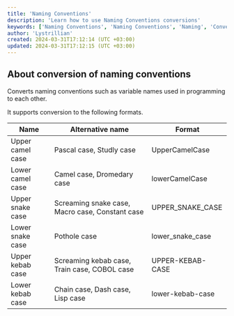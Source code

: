 ```yaml
---
title: 'Naming Conventions'
description: 'Learn how to use Naming Conventions conversions'
keywords: ['Naming Conventions', 'Naming Conventions', 'Naming', 'Conventions', 'Conventions', 'Convert', 'Conversion', 'Encodething']
author: 'Lystrillian'
created: 2024-03-31T17:12:14 (UTC +03:00)
updated: 2024-03-31T17:12:15 (UTC +03:00)
---
```



## About conversion of naming conventions

Converts naming conventions such as variable names used in programming to each other.

It supports conversion to the following formats.

| Name | Alternative name | Format |
| --- | --- | --- |
| Upper camel case | Pascal case, Studly case | UpperCamelCase |
| Lower camel case | Camel case, Dromedary case | lowerCamelCase |
| Upper snake case | Screaming snake case, Macro case, Constant case | UPPER\_SNAKE\_CASE |
| Lower snake case | Pothole case | lower\_snake\_case |
| Upper kebab case | Screaming kebab case, Train case, COBOL case | UPPER-KEBAB-CASE |
| Lower kebab case | Chain case, Dash case, Lisp case | lower-kebab-case |
